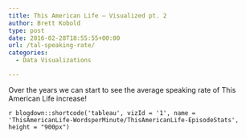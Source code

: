 ```yaml
---
title: This American Life – Visualized pt. 2
author: Brett Kobold
type: post
date: 2016-02-28T18:55:55+00:00
url: /tal-speaking-rate/
categories:
  - Data Visualizations

---
```

Over the years we can start to see the average speaking rate of This American Life increase!

`r blogdown::shortcode('tableau', vizId = '1', name = 'ThisAmericanLife-WordsperMinute/ThisAmericanLife-EpisodeStats', height = "900px")`


